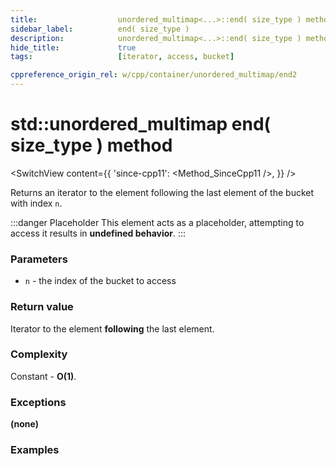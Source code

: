 ```yaml
---
title:					unordered_multimap<...>::end( size_type ) method
sidebar_label:			end( size_type )
description:			unordered_multimap<...>::end( size_type ) method C++ documentation
hide_title:				true
tags:					[iterator, access, bucket]

cppreference_origin_rel: w/cpp/container/unordered_multimap/end2
---
```



<!----------------- Codes ---------------------->

<!-- end( size_type ) -->

# std::unordered_multimap end( size_type ) method

<SwitchView content={{
	'since-cpp11': <Method_SinceCpp11 />,
}} />

Returns an iterator to the element following the last element of the bucket with index `n`.

:::danger Placeholder
This element acts as a placeholder, attempting to access it results in **undefined behavior**.
:::

### Parameters

 - `n` - the index of the bucket to access

### Return value

Iterator to the element **following** the last element.

### Complexity

Constant - **O(1)**.

### Exceptions

**(none)**

### Examples

<ImproveSection />
